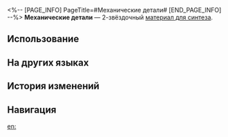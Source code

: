 <%-- [PAGE_INFO]
PageTitle=#Механические детали#
[END_PAGE_INFO] --%>
{{Предмет Инфобокс
|id          = 181001
|Изображение = Предмет Механические детали.png
|Тип         = Материал для синтеза
|Инвентарь   = Другие материалы
|Редкость    = 2
|Эффект      = 
|Описание    = Материал для синтеза уровня 2
|Источник1   = [[Поселение роботов: автоматоны и другие противники]]
|Источник2   = [[Разрушаемые предметы на космической станции «Герта»]]
|Источник3   = [[Магазин в Административном районе]]
|Источник4   = [[Чашелист (золотой)]]
}}
{{Описание|Основные компоненты всех машин, обладают странной формой и специфическими функциями.<br />Это краеугольный камень всех человеческих изобретений.<br /><br />''- С помощью одних и тех же деталей Скрюллум может создавать целые планеты и киборгов. А тебе под силу сделать только часы, которые каждый день опаздывают на семь секунд.''<br />''- Семь секунд - это уже очень хорошо! Почти соответствует стандарту обсерватории!''}}
'''Механические детали''' — 2-звёздочный [[Материалы для синтеза|материал для синтеза]].

==Использование==
{{Используется в создании}}

==На других языках==
{{На других языках
|en   = Mechanical Parts
|zhs  = 零件
|zht  = 零件
|ja   = パーツ
|ko   = 부속품
|es   = Componente
|fr   = Pièces mécaniques
|ru   = Механические детали
|th   = Mechanical Part
|vi   = Linh Kiện
|de   = Mechanische Teile
|id   = Mechanical Part
|pt   = Peças Mecânicas
}}

==История изменений==
{{История изменений|3.5}}

==Навигация==
{{Материалы синтеза Навбокс}}

[[en:]]